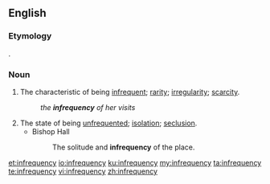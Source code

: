 ==English==

===Etymology===
{{etyl|la|en}} {{lena}} {{m|la|infrequentia||scantiness}}.

===Noun===
{{en-noun|-|infrequencies}}

# The characteristic of being [[infrequent]]; [[rarity]]; [[irregularity]]; [[scarcity]].
#: ''the '''infrequency''' of her visits''
# The state of being [[unfrequented]]; [[isolation]]; [[seclusion]].
#* Bishop Hall
#*: The solitude and '''infrequency''' of the place.

[[et:infrequency]]
[[io:infrequency]]
[[ku:infrequency]]
[[my:infrequency]]
[[ta:infrequency]]
[[te:infrequency]]
[[vi:infrequency]]
[[zh:infrequency]]